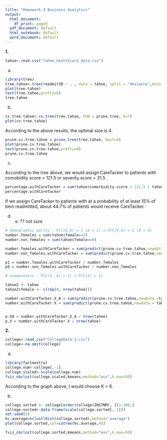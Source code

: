```yaml
---
title: "Homework 4 Business Analytics"
output:
  html_document:
    df_print: paged
  pdf_document: default
  html_notebook: default
  word_document: default
---
```


**1.**

```r
tahoe<-read.csv("tahoe_healthcare_data.csv")
```

a)  

```r
library(tree)
tree.tahoe<-tree(readmit30 ~ . , data = tahoe, split = "deviance",minsize=4,mindev=1e-3)
plot(tree.tahoe)
text(tree.tahoe,pretty=0)
tree.tahoe
```

b)  

```r
cv.tree.tahoe<-cv.tree(tree.tahoe, FUN = prune.tree, K=7)
plot(cv.tree.tahoe)
```

According to the above results, the optimal size is 4.

```r
prune.cv.tree.tahoe = prune.tree(tree.tahoe, best=4)
plot(prune.cv.tree.tahoe)
text(prune.cv.tree.tahoe,pretty=0)
prune.cv.tree.tahoe
```

c)  

According to the tree above, we would assign CareTacker to patients with comobidity score \> 121.5 or severity.score \> 31.5 .

```r
percentage.withCareTacker = sum(tahoe$comorbidity.score > 121.5 | tahoe$severity.score > 31.5, na.rm=TRUE)/nrow(tahoe)
percentage.withCareTacker
```

If we assign CareTacker to patients with at a probability of at least 15% of bein readmitted, about 44.7% of patients would receive CareTacker.

d) e) ?? not sure
```r

# demographic parity - P(C(X,A) = 1 |A = 1) = P(C(X,A) = 1 |A = 0)
number.females = sum(tahoe$female==1)
number.non_females = sum(tahoe$female==0)

number.females.withCareTacker = sum(predict(prune.cv.tree.tahoe,newdata =tahoe[tahoe$female==1,])>0.15)
number.non_females.withCareTacker = sum(predict(prune.cv.tree.tahoe,newdata =tahoe[tahoe$female==0,])>0.15)

p1 = number.females.withCareTacker / number.females
p0 = number.non_females.withCareTacker / number.non_females

# unawareness - P(C(X, A) = 1) = P(C(X) = 1)

tahoe2 <- tahoe
tahoe2$female <- c(rep(0, nrow(tahoe)))

number.withCareTacker.X_A = sum(predict(prune.cv.tree.tahoe,newdata =tahoe)>0.15)
number.withCareTacker.X = sum(predict(prune.cv.tree.tahoe,newdata = tahoe2)>0.15)


p.XA = number.withCareTacker.X_A / nrow(tahoe)
p.X = number.withCareTacker.X / nrow(tahoe)

```

**2.**

```r
college<-read.csv("CollegeData-2.csv")
college<-na.omit(college)
```

a)  

```r
library(factoextra)
college.num<-college[,-1]
college.scaled<-scale(college.num)
fviz_nbclust(college.scaled,kmeans,method="wss",k.max=50)
```

According to the graph above, I would choose K = 6.

b)  

```r
college.sorted <- college[order(college$INSTNM), ][1:100,]
college.sorted<-data.frame(scale(college.sorted[,-1]))
set.seed(2)
hc.average=hclust(dist(college.sorted),method="average")
plot(college.sorted,col=cutree(hc.average,4))
```

```r
fviz_nbclust(college.sorted,kmeans,method="wss",k.max=50)
```
